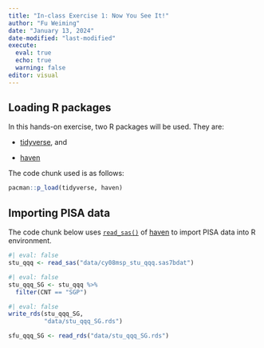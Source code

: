 ```yaml
---
title: "In-class Exercise 1: Now You See It!"
author: "Fu Weiming"
date: "January 13, 2024"
date-modified: "last-modified"
execute:
  eval: true
  echo: true
  warning: false
editor: visual
---
```


## Loading R packages

In this hands-on exercise, two R packages will be used. They are:

-   [tidyverse](https://www.tidyverse.org/), and

-   [haven](https://haven.tidyverse.org/)

The code chunk used is as follows:

```r
pacman::p_load(tidyverse, haven)
```

## Importing PISA data

The code chunk below uses [`read_sas()`](https://haven.tidyverse.org/reference/read_sas.html) of [haven](https://haven.tidyverse.org/) to import PISA data into R environment.

```r
#| eval: false
stu_qqq <- read_sas("data/cy08msp_stu_qqq.sas7bdat")
```

```r
#| eval: false
stu_qqq_SG <- stu_qqq %>%
  filter(CNT == "SGP") 
```

```r
#| eval: false
write_rds(stu_qqq_SG,
          "data/stu_qqq_SG.rds")
```


```r
sfu_qqq_SG <- read_rds("data/stu_qqq_SG.rds")
```